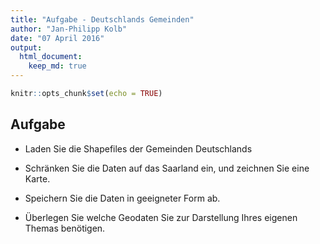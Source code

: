 ```yaml
---
title: "Aufgabe - Deutschlands Gemeinden"
author: "Jan-Philipp Kolb"
date: "07 April 2016"
output:
  html_document:
    keep_md: true
---
```


```r
knitr::opts_chunk$set(echo = TRUE)
```

## Aufgabe

- Laden Sie die Shapefiles der Gemeinden Deutschlands

- Schränken Sie die Daten auf das Saarland ein, und zeichnen Sie eine Karte.

- Speichern Sie die Daten in geeigneter Form ab.

- Überlegen Sie welche Geodaten Sie zur Darstellung Ihres eigenen Themas benötigen.